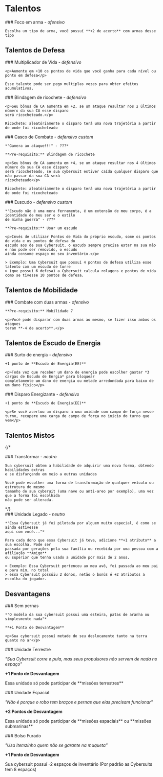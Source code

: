 # Talentos

<div class='box-border'>
    ### Foco em arma - <i class='atack-red'>ofensivo</i>

    Escolha um tipo de arma, você possuí **+2 de acerto** com armas desse tipo

</div>

## Talentos de Defesa

<div class='box-border'>
    ### Multiplicador de Vida - <i class='defense-green'>defensivo</i>

    <p>Aumente em +10 os pontos de vida que você ganha para cada nível ou ponto em defesa</p>

    Esse talento pode ser pego multiplas vezes para obter efeitos acumulativos.

</div>

<div class='box-border'>
    ### Blindagem de ricochete - <i class='defense-green'>defensivo</i>

    <p>Seu bônus de CA aumenta em +2, se um ataque resultar nos 2 últimos número da sua CA esse disparo
    será ricocheteado.</p>

    Ricochete: aleatóriamente o disparo terá uma nova trajetória a partir de onde foi ricocheteado

</div>

<div class='box-border'>
    ### Casco de Combate - <i class='cumstom-purple'>defensivo custom</i>

    *"Gamera ao ataque!!!" - ???*

    **Pre-requisito:** Blindagem de ricochete

    <p>Seu bônus de CA aumenta em +4, se um ataque resultar nos 4 últimos número da sua CA esse disparo
    será ricocheteado, se sua cybersuit estiver caída qualquer disparo que não passar da sua CA será 
    ricocheteado</p>

    Ricochete: aleatóriamente o disparo terá uma nova trajetória a partir de onde foi ricocheteado

</div>

<div class='box-border'>
    ### Euscudo - <i class='cumstom-purple'>defensivo custom</i>

    *"Escudo não é uma mera ferramenta, é um extensão de meu corpo, é a identidade de meu ser e o estilo
    de minha guerra" - ???*

    **Pre-requisito:** Usar um escudo

    <p>Invés de utilizar Pontos de Vida do próprio escudo, some os pontos de vida e os pontos de defesa do
    escudo aos de sua Cybersuit, o escudo sempre precisa estar na sua mão e não pode ser removido, o escudo
    ainda consome espaço no seu inventário.</p>

    > Exemplo: Uma Cybersuit que possuí 4 pontos de defesa utiliza esse talento com um escudo de torre 
    > (que possuí 6 defesa) a Cybersuit calcula rolagens e pontos de vida como se tivesse 10 pontos de defesa.

</div>

## Talentos de Mobilidade

<div class='box-border'>
    ### Combate com duas armas - <i class='atack-red'>ofensivo</i>

    **Pre-requisito:** Mobilidade 7

    <p>Você pode disparar com duas armas ao mesmo, se fizer isso ambos os ataques
    teram **-4 de acerto**.</p>

</div>

## Talentos de Escudo de Energia

<div class='box-border'>
    ### Surto de energia - <i class='defense-green'>defensivo</i>

    +1 ponto de **Escudo de Energia(EE)**
    
    <p>Toda vez que receber um dano de energia pode escolher gastar *3 cargas de Escudo de Enrgia* para bloquear
    completamente um dano de energia ou metade arredondada para baixo de um dano físico</p>
</div>

<div class='box-border'>
    ### Disparo Energizante - <i class='defense-green'>defensivo</i>

    +1 ponto de **Escudo de Energia(EE)**
    
    <p>Se você acertou um disparo a uma unidade com campo de força nesse turno, recupere uma carga de campo de força no inicio do turno que vem</p>
</div>

## Talentos Mistos

{/* <div class='box-border'>
    ### Transformar - <i class='neutral-gray'>neutro</i>

    Sua cybersuit obtem a habilidade de adquirir uma nova forma, obtendo habilidades extras
    e se disfarçando em meio a outras unidades

    Você pode escolher uma forma de transformação de qualquer veículo ou estrutura do mesmo
    tamanho de sua cyberuit (uma nave ou anti-areo por exemplo), uma vez que a forma foi escolhida
    não pode ser alterada.

    

</div> */}

<div class='box-border'>
    ### Unidade Legado - <i class='neutral-gray'>neutro</i>

    *"Essa Cybersuit já foi pilotada por alguem muito especial, é como se ainda estivesse
    aqui com você..."*

    Para cada dono que essa Cybersuit já teve, adicione **+1 atributo** a sua escolha. Pode ser
    passada por gerações pela sua família ou recebida por uma pessoa com a afiliação **Amigo**
    ou superior que tenha usado a unidade por mais de 2 anos.

    > Exemplo: Essa Cybersuit pertenceu ao meu avô, foi passada ao meu pai e para mim, no total
    > essa Cybersuit possúiu 2 donos, netão o bonûs é +2 atributos a escolha do jogador.

</div>

## Desvantagens

<div class='box-border'>
    ### Sem pernas

    *"O modelo da sua cybersuit possui uma esteira, patas de aranha ou simplesmente nada"*

    **+1 Ponto de Desvantagem**

    <p>Sua cybersuit possuí metade do seu deslocamento tanto na terra quanto no ar</p>
</div>

<div class='box-border'>
### Unidade Terrestre

*"Sua Cybersuit corre e pula, mas seus propulsores não servem de nada no espaço"*

**+1 Ponto de Desvantagem**

<p>Essa unidade só pode participar de **missões terrestres**</p>
</div>

<div class='box-border'>
### Unidade Espacial

*"Não é porque o robo tem braços e pernas que elas precisam funcionar"*

**+2 Pontos de Desvantagem**

<p>Essa unidade só pode participar de **missões espaciais** ou **missões submarinas**</p>
</div>

<div class='box-border'>
### Bolso Furado

*"Usa itemzinho quem não se garante na muqueta"*

**+1 Ponto de Desvantagem**

<p>Sua cybersuit possuí -2 espaços de inventário (Por padrão as Cybersuits tem 8 espaços)</p>
</div>